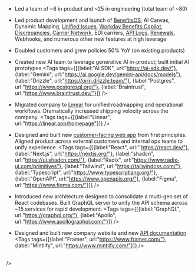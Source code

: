  <Cover
  src="/img/covers/canvas.jpg"
  alt="Noyo"
  caption="Noyo AI Benefits Canvas"
/> 
<br />

- Led a team of ~8 in product and ~25 in engineering (total team of ~80)

- Led product development and launch of [BenefitsOS](https://noyo.com/os), AI Canvas, Dynamic Mapping,
[Unified Issues](https://docs.noyo.com/docs/members/issues/overview), [Workday Benefits Copilot](https://noyo.com/workday), [Discrepancies](https://new.noyo.com/announcements/finally-a-better-way-to-manage-data-errors), [Carrier Network](https://noyo.com/carriers), EDI carriers, [API Logs](https://new.noyo.com/announcements/fresh-updates-to-the-noyo-network-and-command-center), [Renewals](https://new.noyo.com/announcements/introducing-the-renewals-tool-just-in-time-for-open-enrollment), Webhooks, and numerous other new features at high leverage

- Doubled customers and grew policies 50% YoY (on existing products)

- Created new AI team to leverage generative AI in-product; built initial AI prototypes <Tags tags={[{label:"AI SDK", url:"https://ai-sdk.dev/"}, {label:"Gemini", url:"https://ai.google.dev/gemini-api/docs/models"}, {label:"Drizzle", url:"https://orm.drizzle.team/"}, {label:"Postgres", url:"https://www.postgresql.org/"}, {label:"Braintrust", url:"https://www.braintrust.dev/"}]} />

- Migrated company to [Linear](https://linear.app/homepage) for unified roadmapping and operational workflows.
Dramatically increased shipping velocity across the company. <Tags tags={[{label:"Linear", url:"https://linear.app/homepage"}]} />

- Designed and built new [customer-facing web app](https://new.noyo.com/announcements/the-new-command-center-is-here) from first principles.
Aligned product across external customers and internal ops teams to unify experience.  <Tags tags={[{label:"React", url:"  https://react.dev/"}, {label:"Next.js", url:"https://nextjs.org/"}, {label:"shadcn", url:"https://ui.shadcn.com/"}, {label:"Radix", url:"https://www.radix-ui.com/primitives"}, {label:"Tailwind", url:"https://tailwindcss.com/"}, {label:"Typescript", url:"https://www.typescriptlang.org/"}, {label:"OpenAPI", url:"https://www.openapis.org/"}, {label:"Figma", url:"https://www.figma.com/"}]} />

- Introduced new architecture designed to consolidate a multi-gen set of React codebases.
Built GraphQL server to unify the API schema across ~15 services for rapid development. <Tags tags={[{label:"GraphQL", url:"https://graphql.org/"}, {label:"Apollo", url:"https://www.apollographql.com/"}]} />

- Designed and built new company website and new [API documentation](https://docs.noyo.com/) <Tags tags={[{label:"Framer", url:"https://www.framer.com/"}, {label:"Mintlify", url:"https://www.mintlify.com/"}]} />


<br />
 <Cover
  src="/img/covers/canvas-dark.jpg"
  alt="Noyo"
 
/> 
<Cover
  src="/img/covers/noyo-ops.png"
  alt="Noyo"
/> 